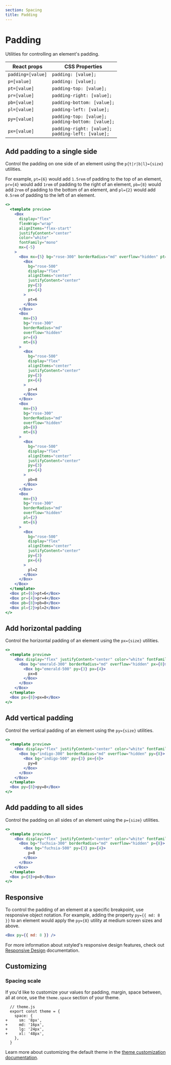 ```yaml
---
section: Spacing
title: Padding
---
```


# Padding

Utilities for controlling an element's padding.

| React props       | CSS Properties                                          |
| ----------------- | ------------------------------------------------------- |
| `padding=[value]` | `padding: [value];`                                     |
| `p=[value]`       | `padding: [value];`                                     |
| `pt=[value]`      | `padding-top: [value];`                                 |
| `pr=[value]`      | `padding-right: [value];`                               |
| `pb=[value]`      | `padding-bottom: [value];`                              |
| `pl=[value]`      | `padding-left: [value];`                                |
| `py=[value]`      | `padding-top: [value];`<br />`padding-bottom: [value];` |
| `px=[value]`      | `padding-right: [value];`<br />`padding-left: [value];` |

## Add padding to a single side

Control the padding on one side of an element using the `p{t|r|b|l}={size}` utilities.

For example, `pt={6}` would add `1.5rem` of padding to the top of an element, `pr={4}` would add `1rem` of padding to the right of an element, `pb={8}` would add `2rem` of padding to the bottom of an element, and `pl={2}` would add `0.5rem` of padding to the left of an element.

```jsx preview
<>
  <template preview>
    <Box
      display="flex"
      flexWrap="wrap"
      alignItems="flex-start"
      justifyContent="center"
      color="white"
      fontFamily="mono"
      mx={-5}
    >
      <Box mx={5} bg="rose-300" borderRadius="md" overflow="hidden" pt={6}>
        <Box
          bg="rose-500"
          display="flex"
          alignItems="center"
          justifyContent="center"
          py={3}
          px={4}
        >
          pt=6
        </Box>
      </Box>
      <Box
        mx={5}
        bg="rose-300"
        borderRadius="md"
        overflow="hidden"
        pr={4}
        mt={6}
      >
        <Box
          bg="rose-500"
          display="flex"
          alignItems="center"
          justifyContent="center"
          py={3}
          px={4}
        >
          pr=4
        </Box>
      </Box>
      <Box
        mx={5}
        bg="rose-300"
        borderRadius="md"
        overflow="hidden"
        pb={8}
        mt={6}
      >
        <Box
          bg="rose-500"
          display="flex"
          alignItems="center"
          justifyContent="center"
          py={3}
          px={4}
        >
          pb=8
        </Box>
      </Box>
      <Box
        mx={5}
        bg="rose-300"
        borderRadius="md"
        overflow="hidden"
        pl={2}
        mt={6}
      >
        <Box
          bg="rose-500"
          display="flex"
          alignItems="center"
          justifyContent="center"
          py={3}
          px={4}
        >
          pl=2
        </Box>
      </Box>
    </Box>
  </template>
  <Box pt={6}>pt=6</Box>
  <Box pr={4}>pr=4</Box>
  <Box pb={8}>pb=8</Box>
  <Box pl={2}>pl=2</Box>
</>
```

## Add horizontal padding

Control the horizontal padding of an element using the `px={size}` utilities.

```jsx preview
<>
  <template preview>
    <Box display="flex" justifyContent="center" color="white" fontFamily="mono">
      <Box bg="emerald-300" borderRadius="md" overflow="hidden" px={8}>
        <Box bg="emerald-500" py={3} px={4}>
          px=8
        </Box>
      </Box>
    </Box>
  </template>
  <Box px={8}>px=8</Box>
</>
```

## Add vertical padding

Control the vertical padding of an element using the `py={size}` utilities.

```jsx preview
<>
  <template preview>
    <Box display="flex" justifyContent="center" color="white" fontFamily="mono">
      <Box bg="indigo-300" borderRadius="md" overflow="hidden" py={8}>
        <Box bg="indigo-500" py={3} px={4}>
          py=8
        </Box>
      </Box>
    </Box>
  </template>
  <Box py={8}>py=8</Box>
</>
```

## Add padding to all sides

Control the padding on all sides of an element using the `p={size}` utilities.

```jsx preview
<>
  <template preview>
    <Box display="flex" justifyContent="center" color="white" fontFamily="mono">
      <Box bg="fuchsia-300" borderRadius="md" overflow="hidden" p={8}>
        <Box bg="fuchsia-500" py={3} px={4}>
          p=8
        </Box>
      </Box>
    </Box>
  </template>
  <Box p={8}>p=8</Box>
</>
```

## Responsive

To control the padding of an element at a specific breakpoint, use responsive object notation. For example, adding the property `py={{ md: 8 }}` to an element would apply the `py={8}` utility at medium screen sizes and above.

```jsx
<Box py={{ md: 8 }} />
```

For more information about xstyled's responsive design features, check out [Responsive Design](@TODO-link) documentation.

## Customizing

### Spacing scale

If you'd like to customize your values for padding, margin, space between, all at once, use the `theme.space` section of your theme.

<!-- @TODO support diff -->

```diffjs
  // theme.js
  export const theme = {
    space: {
+     sm: '8px',
+     md: '16px',
+     lg: '24px',
+     xl: '48px',
    },
  }
```

Learn more about customizing the default theme in the [theme customization documentation](@TODO-link).
